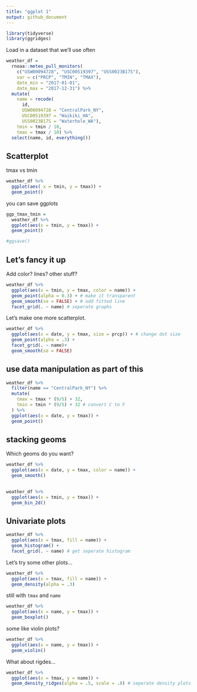 ```yaml
---
title: "ggplot 1"
output: github_document
---
```


```r
library(tidyverse)
library(ggridges)
```

Load in a dataset that we'll use often

```r
weather_df = 
  rnoaa::meteo_pull_monitors(
    c("USW00094728", "USC00519397", "USS0023B17S"),
    var = c("PRCP", "TMIN", "TMAX"), 
    date_min = "2017-01-01",
    date_max = "2017-12-31") %>%
  mutate(
    name = recode(
      id, 
      USW00094728 = "CentralPark_NY", 
      USC00519397 = "Waikiki_HA",
      USS0023B17S = "Waterhole_WA"),
    tmin = tmin / 10,
    tmax = tmax / 10) %>%
  select(name, id, everything())
```

## Scatterplot

tmax vs tmin

```r
weather_df %>% 
  ggplot(aes( x = tmin, y = tmax)) + 
  geom_point()


```

you can save ggplots

```r
ggp_tmax_tmin =
  weather_df %>% 
  ggplot(aes(x = tmin, y = tmax)) +
  geom_point()

#ggsave()
```

## Let's fancy it up

Add color? lines? other stuff?

```r
weather_df %>% 
  ggplot(aes(x = tmin, y = tmax, color = name)) +
  geom_point(alpha = 0.3) + # make it transparent
  geom_smooth(se = FALSE) + # add fitted line
  facet_grid(. ~ name) # seperate graphs
```

Let's make one more scatterplot.

```r
weather_df %>% 
  ggplot(aes(x = date, y = tmax, size = prcp)) + # change dot size
  geom_point(alpha = .3) +
  facet_grid(. ~ name)+
  geom_smooth(se = FALSE)

```

## use data manipulation as part of this

```r
weather_df %>% 
  filter(name == "CentralPark_NY") %>% 
  mutate(
    tmax = tmax * (9/5) + 32,
    tmin = tmin * (9/5) + 32 # convert C to F
  ) %>% 
  ggplot(aes(x = date, y = tmax)) +
  geom_point()

```


## stacking geoms

Which geoms do you want?

```r
weather_df %>% 
  ggplot(aes(x = date, y = tmax, color = name)) +
  geom_smooth() 
  
```


```r
weather_df %>% 
  ggplot(aes(x = tmin, y = tmax)) +
  geom_bin_2d() 
```

## Univariate plots

```r
weather_df %>% 
  ggplot(aes(x = tmax, fill = name)) +
  geom_histogram() +
  facet_grid(. ~ name) # get seperate histogram
```

Let's try some other plots...

```r
weather_df %>% 
  ggplot(aes(x = tmax, fill = name)) +
  geom_density(alpha = .3)

```

still with `tmax` and `name`

```r
weather_df %>% 
  ggplot(aes(x = name, y = tmax)) +
  geom_boxplot()

```

some like violin plots?

```r
weather_df %>% 
  ggplot(aes(x = name, y = tmax)) +
  geom_violin()

```

What about rigdes...

```r
weather_df %>% 
  ggplot(aes(x = tmax, y = name)) +
  geom_density_ridges(alpha = .5, scale = .8) # seperate density plots

```

















